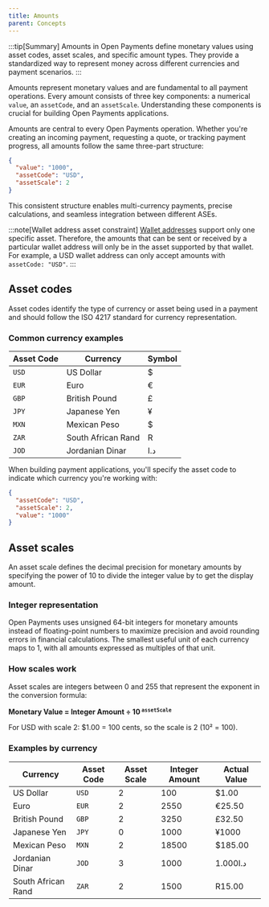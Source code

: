 ```yaml
---
title: Amounts
parent: Concepts
---
```



:::tip[Summary]
Amounts in Open Payments define monetary values using asset codes, asset scales, and specific amount types. They provide a standardized way to represent money across different currencies and payment scenarios.
:::

Amounts represent monetary values and are fundamental to all payment operations. Every amount consists of three key components: a numerical `value`, an `assetCode`, and an `assetScale`. Understanding these components is crucial for building Open Payments applications.

Amounts are central to every Open Payments operation. Whether you're creating an incoming payment, requesting a quote, or tracking payment progress, all amounts follow the same three-part structure:

```json
{
  "value": "1000",
  "assetCode": "USD",
  "assetScale": 2
}
```

This consistent structure enables multi-currency payments, precise calculations, and seamless integration between different <Tooltip content="Account servicing entity">ASEs</Tooltip>.

:::note[Wallet address asset constraint]
[Wallet addresses](/concepts/wallet-addresses) support only one specific asset. Therefore, the amounts that can be sent or received by a particular wallet address will only be in the asset supported by that wallet. For example, a USD wallet address can only accept amounts with `assetCode: "USD"`.
:::

## Asset codes

Asset codes identify the type of currency or asset being used in a payment and should follow the <LinkOut href='https://en.wikipedia.org/wiki/ISO_4217'>ISO 4217</LinkOut> standard for currency representation.

### Common currency examples

<table style='width: auto; margin: 1;'>
  <thead>
    <tr>
      <th>Asset Code</th>
      <th>Currency</th>
      <th>Symbol</th>
    </tr>
  </thead>
  <tbody>
    <tr>
      <td>
        <code>USD</code>
      </td>
      <td>US Dollar</td>
      <td>$</td>
    </tr>
    <tr>
      <td>
        <code>EUR</code>
      </td>
      <td>Euro</td>
      <td>€</td>
    </tr>
    <tr>
      <td>
        <code>GBP</code>
      </td>
      <td>British Pound</td>
      <td>£</td>
    </tr>
    <tr>
      <td>
        <code>JPY</code>
      </td>
      <td>Japanese Yen</td>
      <td>¥</td>
    </tr>
    <tr>
      <td>
        <code>MXN</code>
      </td>
      <td>Mexican Peso</td>
      <td>$</td>
    </tr>
    <tr>
      <td>
        <code>ZAR</code>
      </td>
      <td>South African Rand</td>
      <td>R</td>
    </tr>
    <tr>
      <td>
        <code>JOD</code>
      </td>
      <td>Jordanian Dinar</td>
      <td>د.ا</td>
    </tr>
  </tbody>
</table>

When building payment applications, you'll specify the asset code to indicate which currency you're working with:

```json
{
  "assetCode": "USD",
  "assetScale": 2,
  "value": "1000"
}
```

## Asset scales

An asset scale defines the decimal precision for monetary amounts by specifying the power of 10 to divide the integer value by to get the display amount.

### Integer representation

Open Payments uses unsigned 64-bit integers for monetary amounts instead of floating-point numbers to maximize precision and avoid rounding errors in financial calculations. The smallest useful unit of each currency maps to 1, with all amounts expressed as multiples of that unit.

### How scales work

Asset scales are integers between 0 and 255 that represent the exponent in the conversion formula:

**Monetary Value = Integer Amount ÷ 10<sup> `assetScale`</sup>**

For USD with scale 2: $1.00 = 100 cents, so the scale is 2 (10² = 100).

### Examples by currency

<table style='width: auto; margin: 1;'>
  <thead>
    <tr>
      <th>Currency</th>
      <th>Asset Code</th>
      <th>Asset Scale</th>
      <th>Integer Amount</th>
      <th>Actual Value</th>
    </tr>
  </thead>
  <tbody>
    <tr>
      <td>US Dollar</td>
      <td>
        <code>USD</code>
      </td>
      <td>2</td>
      <td>100</td>
      <td>$1.00</td>
    </tr>
    <tr>
      <td>Euro</td>
      <td>
        <code>EUR</code>
      </td>
      <td>2</td>
      <td>2550</td>
      <td>€25.50</td>
    </tr>
    <tr>
      <td>British Pound</td>
      <td>
        <code>GBP</code>
      </td>
      <td>2</td>
      <td>3250</td>
      <td>£32.50</td>
    </tr>
    <tr>
      <td>Japanese Yen</td>
      <td>
        <code>JPY</code>
      </td>
      <td>0</td>
      <td>1000</td>
      <td>¥1000</td>
    </tr>
    <tr>
      <td>Mexican Peso</td>
      <td>
        <code>MXN</code>
      </td>
      <td>2</td>
      <td>18500</td>
      <td>$185.00</td>
    </tr>
    <tr>
      <td>Jordanian Dinar</td>
      <td>
        <code>JOD</code>
      </td>
      <td>3</td>
      <td>1000</td>
      <td>د.ا1.000</td>
    </tr>
    <tr>
      <td>South African Rand</td>
      <td>
        <code>ZAR</code>
      </td>
      <td>2</td>
      <td>1500</td>
      <td>R15.00</td>
    </tr>
  </tbody>
</table>
